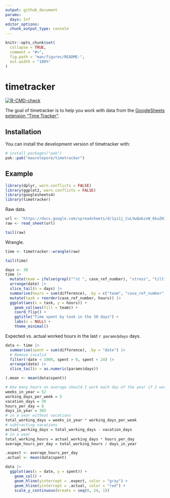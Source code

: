 ```yaml
---
output: github_document
params:
  days: Inf
editor_options: 
  chunk_output_type: console
---
```


<!-- README.md is generated from README.Rmd. Please edit that file -->

```r
knitr::opts_chunk$set(
  collapse = TRUE,
  comment = "#>",
  fig.path = "man/figures/README-",
  out.width = "100%"
)
```

# timetracker

<!-- badges: start -->
[![R-CMD-check](https://github.com/maurolepore/timetracker/actions/workflows/R-CMD-check.yaml/badge.svg)](https://github.com/maurolepore/timetracker/actions/workflows/R-CMD-check.yaml)
<!-- badges: end -->

The goal of timetracker is to help you work with data from the [GoogleSheets
extension "Time
Tracker"](https://workspace.google.com/marketplace/app/time_tracker/182790105381).

## Installation

You can install the development version of timetracker with:

```r
# install.packages("pak")
pak::pak("maurolepore/timetracker")
```

## Example

```r
library(dplyr, warn.conflicts = FALSE)
library(ggplot2, warn.conflicts = FALSE)
library(googlesheets4)
library(timetracker)
```

Raw data.

```r
url <- "https://docs.google.com/spreadsheets/d/1yz1j_CuLVwQwkzxW_6kuZH1mCEWuD-n-rCy70aORyc0/edit?usp=sharing"
raw <- read_sheet(url)

tail(raw)
```

Wrangle.

```r
time <- timetracker::wrangle(raw)

tail(time)
```

```r
days <- 30
time |>
  mutate(team = ifelse(grepl("^st ", case_ref_number), "stress", "tilt")) |>
  arrange(date) |> 
  slice_tail(n = days) |> 
  summarise(hours = sum(difference), .by = c("team", "case_ref_number", "date")) |> 
  mutate(task = reorder(case_ref_number, hours)) |> 
  ggplot(aes(x = task, y = hours)) + 
    geom_col(aes(fill = team)) +
    coord_flip() +
    ggtitle("Time spent by task in the 30 days") +
    labs(x = NULL) +
    theme_minimal()
```

Expected vs. actual worked hours in the last `r params$days` days.

```r
data <- time |>
  summarise(spent = sum(difference), .by = "date") |>
  # Remove invalid
  filter(!date < 1900, spent > 0, spent < 24) |> 
  arrange(date) |> 
  slice_tail(n = as.numeric(params$days))

(.mean <- mean(data$spent))

# How many hours on average should I work each day of the year if I work 5 days a week, 8 hours each day, and have 30 vacation days?
weeks_in_year = 52
working_days_per_week = 5
vacation_days = 30
hours_per_day = 8
days_in_year = 365
# in a year without vacations
total_working_days = weeks_in_year * working_days_per_week
# subtracting vacations
actual_working_days = total_working_days - vacation_days
# in a year
total_working_hours = actual_working_days * hours_per_day
average_hours_per_day = total_working_hours / days_in_year

.expect <- average_hours_per_day
.actual <- mean(data$spent)

data |> 
  ggplot(aes(x = date, y = spent)) + 
    geom_col() +
    geom_hline(yintercept = .expect, color = "gray") +
    geom_hline(yintercept = .actual, color = "red") +
    scale_y_continuous(breaks = seq(0, 24, 1))
```




